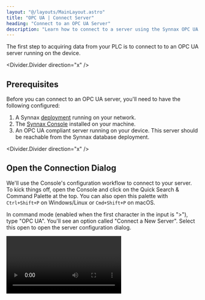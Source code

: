 ```yaml
---
layout: "@/layouts/MainLayout.astro"
title: "OPC UA | Connect Server"
heading: "Connect to an OPC UA Server"
description: "Learn how to connect to a server using the Synnax OPC UA driver."
---
```


The first step to acquiring data from your PLC is to connect to to an OPC UA
server running on the device. 

<Divider.Divider direction="x" />

## Prerequisites

Before you can connect to an OPC UA server, you'll need to have the following
configured:

1. A Synnax [deployment](/reference/cluster/quick-start) running on your
   network.
2. The [Synnax Console](/reference/console/get-started) installed on your
   machine.
3. An OPC UA compliant server running on your device. This server should be
reachable from the Synnax database deployment.

<Divider.Divider direction="x" />

## <StepText level="h2" step={1}>Open the Connection Dialog</StepText>

We'll use the Console's configuration workflow to connect to your server. To
kick things off, open the Console and click on the Quick Search & Command
Palette at the top. You can also open this palette with `Ctrl+Shift+P` on
Windows/Linux or `Cmd+Shift+P` on macOS.

In command mode (enabled when the first character in the input is ">"), type
"OPC UA". You'll see an option called "Connect a New Server". Select this open
to open the server configuration dialog.

<Video client:only="react" id="device-drivers/opcua/configure/open-connect" />

<Divider.Divider direction="x" />

## <StepText level="h2" step={2}>Configure the Connection</StepText>

The dialog will prompt you to enter the connection parameters to your server.
Here's a reference for each of the fields you'll need to fill:

<Table>
    <thead>
        <tr>
            <th>Field</th>
            <th>Description</th>
        </tr>
    </thead>
    <tbody>
        <tr>
            <td>Name</td>
            <td>A human-readable name for your server. We'll use this to identify and manage the server in the Console.</td>
        </tr>
        <tr>
            <td>Endpoint</td>
            <td>The endpoint URL for your server. This should be it's reachable address on the network, and typically begins with `opc.tcp://`.</td>
        </tr>
        <tr>
            <td>Username</td>
            <td>The username to use when connecting to the server. This is optional and can be left blank.</td>
        </tr>
        <tr>
            <td>Password</td>
            <td>The password to use when connecting to the server. This is optional and can be left blank.</td>
        </tr>
        <tr>
            <td>Security Mode</td>
            <td>
                The security mode to use when connecting to the server. This should match the security mode configured on the server:
                - **None**: No security is applied.
                - **Sign**: Messages are signed but not encrypted. Requires authentication but does not guarantee confidentiality.
                - **SignAndEncrypt**: Messages are signed and encrypted, ensuring authenticity and confidentiality.
            </td>
        </tr>
        <tr>
            <td>Security Policy</td>
            <td>
                The security policy to use when connecting to the server. This should match the security policy configured on the server:
                - **None**: No security is applied.
                - **Basic128Rsa15**: Basic 128-bit encryption using RSA-15.
                - **Basic256**: Basic 256-bit encryption.
                - **Basic256Sha256**: Basic 256-bit encryption with SHA-256.
                - **Aes128Sha256RsaOaep**: 128-bit AES encryption with SHA-256 and RSA OAEP.
                - **Aes256Sha256RsaPss**: 256-bit AES encryption with SHA-256 and RSA PSS.
            </td>
        </tr>
    </tbody>
</Table>

### <StepText level="h3" step={2.1}>Test the Connection</StepText>

Before moving on to the next step, make sure to use the "Test Connection" button
to verify that the Console can connect to the server. Here's a quick video to
show you how to do this:

<Video client:only="react" id="device-drivers/opcua/configure/connect-server" />

<Divider.Divider direction="x" />

After you've successfully connected the server, hit "Next" to continue to the
next step in the workflow. 

## <StepText level="h2" step={3}>Create Synnax Channels</StepText>

The next step in the workflow is to create the channels in the Synnax database
that correspond to the nodes on your server. Synnax will automatically scan your
server for nodes and present them as a list along with their data types, paths,
and browseable names.

### <StepText level="h3" step={3.1}>Identify Sampling Groups</StepText>

Channels in the configuration dialog are organized into **sampling groups**.
Each group has a special Index channel that is used to store the timestamps for
the samples recorded by each channel in the group. Indexes are identified by a
green <span style={{color: "var(--pluto-secondary-z)"}}>Index</span> badge
underneath their data type.

The important rule to remember is that **all channels in a group must be sampled
together**. For example, if you have a `temperature` and a `pressure` channel in
the same group, both channels must be sample at the same rate. It's not possible
to sample `temperature` at 1 kHz and `pressure` at 10 Hz in the same group.

It is possible, however, to disable sampling for a channel when configuring a
[task](/reference/device-drivers/opcua/read-task). For example, you could read
from the `temperature` channel without reading from the `pressure` channel. As
long as you don't write to two different channels with the same index at the
same time, Synnax is happy.

We've automatically placed all detected channels into a single group. To create
additional sampling groups, click the `+` button in the groups section of the
dialog. You can then drag and drop channels between groups to organize them as
needed.

By default, we place all of the channels into a single sample sampling group.
You can create additional groups by using the `+` button in the groups section
of the configuration dialog. Then, drag and drop channels between groups to
organize them as needed.

<Note variant="info">
When in doubt, separate channels into different groups.
Although it incurs a performance and storage overhead to store the timestamps
for each group, it provides a higher degree of flexibility in the future.
</Note>

<Video client:only="react" id="device-drivers/opcua/configure/sampling-groups"
/>

### <StepText level="h3" step={3.2}>Remove Undesired Channels</StepText>

If you have channels that you don't want to create in Synnax, simply select them
(using standard `Shift` and `Ctrl`/`Cmd` modifiers), right click, and select
"Remove". This will remove the channel from the list and prevent it from being
created in the database.

<Video client:only="react" id="device-drivers/opcua/configure/remove-channels"
/>

The namespace and the numeric identifier of the OPCUA node associated with the Synnax
channel is displayed below the name labeled as `NS` and `I` respectively. 

### <StepText level="h3" step={3.3}>Edit Channel Properties</StepText>

To edit the properties of a channel, simply select it and it's properties will
appear in the bottom panel. Feel free to adjust the name, data type, and
corresponding node as needed.  

<Video client:only="react" id="device-drivers/opcua/configure/channel-props" />

<Note variant="warning">
Be careful when changing the data type of the channel.
Some data types will not have the sufficient precision to store the data from
your node. If you're ok with the loss of precision, Synnax will automatically
convert the data to the new type when it reads from the OPC UA server.
</Note>

### <StepText level="h3" step={3.4}>Correctly Configure Indexes</StepText>

By default, we add a generically named `Time` index to each group (we recommend
renaming this to something more specific such as `my_opc_server_g1_time`). By
default, this index will have its timestamps generated by the Synnax driver
instead of reading them from the OPC UA server. This works for low-timing
precision applications.

For high data rates and precise applications, we recommend reading timing
information from the server, delete this channel, find the correct node you'd
like to read timestamps from, and toggle the switch in its properties to mark it
as an index.

Synnax stores timestamps as 64-bit precision integers in nanoseconds from the
unix epoch in UTC. We recommend using OPC UA's `DateTime` data type for
timestamps. We'll automatically convert these values to the correct format when
we read them from the server. It's also possible to use `Int64` or `UInt64` data
types, but you'll need to ensure that the server records the timestamps in the
correct format.

<Video client:only="react" id="device-drivers/opcua/configure/edit-index" />

<Divider.Divider direction="x" />

## Considerations for High Data Rates 

For most use cases, Synnax is configured to read data from your server in single
sample batches. Depending on the PLC, OPC UA Server, and network configuration,
this configuration works well for applications up to 250 Hz. 

For higher data rates, we recommend configuring your server to expose data in
arrays. Synnax can then read these arrays in as 'chunks', reading many samples
with a single request. We've successfully tested this configuration up to 10
kHz. Correctly setting up your PLC to record data in an array based
configuration is more complicated. Here's how to do it.

### <StepText level="h3" step={3.5}>Configure Channels for Array Nodes</StepText>

In your PLC software, configure your OPC UA server to expose arrays of samples
as nodes as opposed to single samples. We recommend the length of these arrays
to be a multiple between 20 and 30 times smaller than your desired sampling
rates. For example, if you want to sample at 1 kHz, we recommend setting the
array length to 33 samples (~1000/30). This means that Synnax will read 33
samples in a batch, streaming them at a rate of 33 Hz for visualization and
real-time analysis.

For array based sampling to work correctly, **all nodes in the sampling group
must be array nodes, and all nodes in the group must have the same length**.

### <StepText level="h3" step={3.6}>Timing Considerations</StepText>

When using array based sampling, we highly recommend reading the timestamps from
the OPC UA server. Synnax cannot determine the correct timestamps for each
sample in the array, and will interpolate based on the time of the request and
the data rate. 

We recommend setting up a node containing an array of `DateTime` values, and
marking that as your index for the sampling group. Here's an example
configuration for high sampling from two data channels and a timestamp channel:

<Image client:only="react"
id="device-drivers/opcua/configure/high-rate-example-config" />

<Divider.Divider direction="x" />

## <StepText level="h2" step={4}>Confirm</StepText>

After you've defined your sampling groups, hit "Next" to move to the
configuration dialog. Once you're ready to proceed, hit "Configure" and Synnax
will create the channels in the database. Once that process completes, press
"Done" to close the dialog.

<Divider.Divider direction="x" />

## Next Steps

Now that you've connected to your server and created channels, it's time to set
up data acquisition tasks. We recommend starting with the [Read
Task](/reference/device-drivers/opcua/read-task) to read data from your server.
